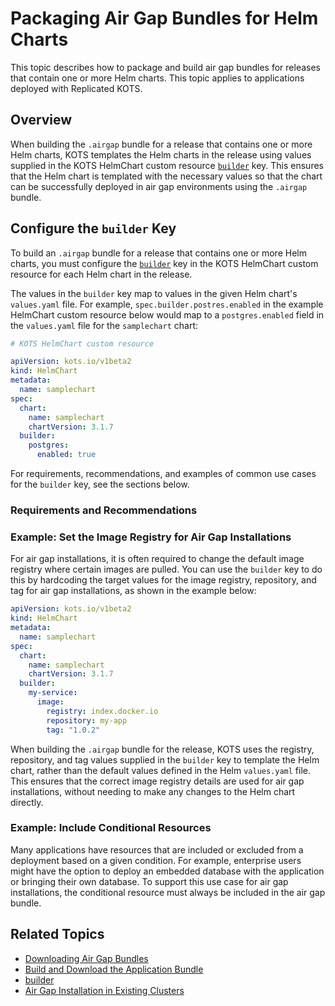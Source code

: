 
# Packaging Air Gap Bundles for Helm Charts

This topic describes how to package and build air gap bundles for releases that contain one or more Helm charts. This topic applies to applications deployed with Replicated KOTS.

## Overview

<AirGapBundle/>

When building the `.airgap` bundle for a release that contains one or more Helm charts, KOTS templates the Helm charts in the release using values supplied in the KOTS HelmChart custom resource [`builder`](/reference/custom-resource-helmchart-v2#builder) key. This ensures that the Helm chart is templated with the necessary values so that the chart can be successfully deployed in air gap environments using the `.airgap` bundle. 

## Configure the `builder` Key

To build an `.airgap` bundle for a release that contains one or more Helm charts, you must configure the [`builder`](/reference/custom-resource-helmchart-v2#builder) key in the KOTS HelmChart custom resource for each Helm chart in the release.

<BuilderAirgapIntro/>

The values in the `builder` key map to values in the given Helm chart's `values.yaml` file. For example, `spec.builder.postres.enabled` in the example HelmChart custom resource below would map to a `postgres.enabled` field in the `values.yaml` file for the `samplechart` chart:

```yaml
# KOTS HelmChart custom resource

apiVersion: kots.io/v1beta2
kind: HelmChart
metadata:
  name: samplechart
spec:
  chart:
    name: samplechart
    chartVersion: 3.1.7
  builder:
    postgres:
      enabled: true 
```

For requirements, recommendations, and examples of common use cases for the `builder` key, see the sections below.

### Requirements and Recommendations

<HelmBuilderRequirements/>

### Example: Set the Image Registry for Air Gap Installations

For air gap installations, it is often required to change the default image registry where certain images are pulled. You can use the `builder` key to do this by hardcoding the target values for the image registry, repository, and tag for air gap installations, as shown in the example below:

```yaml
apiVersion: kots.io/v1beta2
kind: HelmChart
metadata:
  name: samplechart
spec:
  chart:
    name: samplechart
    chartVersion: 3.1.7
  builder:
    my-service:
      image:
        registry: index.docker.io
        repository: my-app
        tag: "1.0.2"    
```
When building the `.airgap` bundle for the release, KOTS uses the registry, repository, and tag values supplied in the `builder` key to template the Helm chart, rather than the default values defined in the Helm `values.yaml` file. This ensures that the correct image registry details are used for air gap installations, without needing to make any changes to the Helm chart directly.

### Example: Include Conditional Resources

Many applications have resources that are included or excluded from a deployment based on a given condition. For example, enterprise users might have the option to deploy an embedded database with the application or bringing their own database. To support this use case for air gap installations, the conditional resource must always be included in the air gap bundle.

<BuilderExample/>

## Related Topics

* [Downloading Air Gap Bundles](/vendor/releases-download-airgap-bundles)
* [Build and Download the Application Bundle](/vendor/releases-download-airgap-bundles#air-gap-bundle)
* [builder](/reference/custom-resource-helmchart-v2#builder)
* [Air Gap Installation in Existing Clusters](/enterprise/installing-existing-cluster-airgapped)